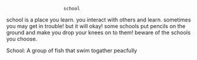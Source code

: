 {{wikipedia}}
                      school


school is a place you learn.
you interact with others and learn.
sometimes you may get in trouble!
but it will okay!
some schools put pencils on the ground and make you drop your knees on to them!
beware of the schools you choose.


School: A group of fish that swim togather peacfully